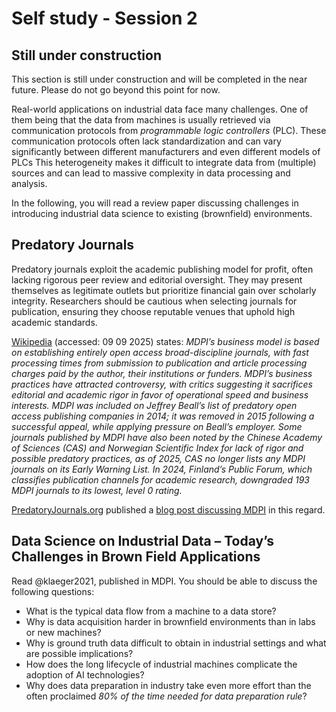 # Self study - Session 2 {#sec-act2-selfstudy2}

::: {.callout-caution}
## Still under construction

This section is still under construction and will be completed in the near future.
Please do not go beyond this point for now.
:::

Real-world applications on industrial data face many challenges.
One of them being that the data from machines is usually retrieved via communication protocols from _programmable logic controllers_ (PLC).
These communication protocols often lack standardization and can vary significantly between different manufacturers and even different models of PLCs
This heterogeneity makes it difficult to integrate data from (multiple) sources and can lead to massive complexity in data processing and analysis.

In the following, you will read a review paper discussing challenges in introducing industrial data science to existing (brownfield) environments.

::: {.callout-warning appearance="simple" icon=true}
## Predatory Journals
Predatory journals exploit the academic publishing model for profit, often lacking rigorous peer review and editorial oversight. They may present themselves as legitimate outlets but prioritize financial gain over scholarly integrity. Researchers should be cautious when selecting journals for publication, ensuring they choose reputable venues that uphold high academic standards.

[Wikipedia](https://en.wikipedia.org/wiki/MDPI) (accessed: 09 09 2025) states:
_MDPI's business model is based on establishing entirely open access broad-discipline journals, with fast processing times from submission to publication and article processing charges paid by the author, their institutions or funders. MDPI's business practices have attracted controversy, with critics suggesting it sacrifices editorial and academic rigor in favor of operational speed and business interests. MDPI was included on Jeffrey Beall's list of predatory open access publishing companies in 2014; it was removed in 2015 following a successful appeal, while applying pressure on Beall's employer. Some journals published by MDPI have also been noted by the Chinese Academy of Sciences (CAS) and Norwegian Scientific Index for lack of rigor and possible predatory practices, as of 2025, CAS no longer lists any MDPI journals on its Early Warning List. In 2024, Finland's Public Forum, which classifies publication channels for academic research, downgraded 193 MDPI journals to its lowest, level 0 rating._

[PredatoryJournals.org](https://www.predatoryjournals.org/) published a [blog post discussing MDPI](https://www.predatoryjournals.org/news/is-mdpi-predatory) in this regard.
:::


::: {.callout-caution appearance="simple" collapse="true" icon=false}
:::: {#exr-basics-mv-space}
## Data Science on Industrial Data -- Today’s Challenges in Brown Field Applications
::::
Read @{klaeger2021}, published in MDPI.
You should be able to discuss the following questions:

- What is the typical data flow from a machine to a data store?
- Why is data acquisition harder in brownfield environments than in labs or new machines?
- Why is ground truth data difficult to obtain in industrial settings and what are possible implications?
- How does the long lifecycle of industrial machines complicate the adoption of AI technologies?
- Why does data preparation in industry take even more effort than the often proclaimed _80% of the time needed for data preparation rule_?
:::
